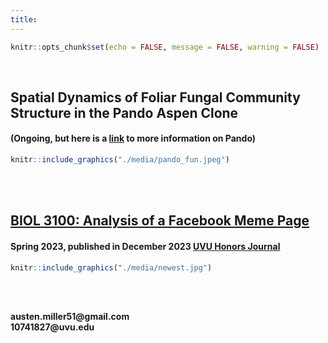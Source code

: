 ```yaml
---
title:
---
```


```r
knitr::opts_chunk$set(echo = FALSE, message = FALSE, warning = FALSE)
```
<br>

## Spatial Dynamics of Foliar Fungal Community Structure in the Pando Aspen Clone
#### (Ongoing, but here is a [link](https://www.friendsofpando.org/) to more information on Pando)
```r
knitr::include_graphics("./media/pando_fun.jpeg")
```

<br>
<br>

## [BIOL 3100: Analysis of a Facebook Meme Page](https://amaceituna.github.io/projects/biol_3100)
#### Spring 2023, published in December 2023 [UVU Honors Journal](https://www.uvu.edu/untold/wings/philosophy.html)
```r
knitr::include_graphics("./media/newest.jpg")
```

<br>
<br>

<footer>
    <p><strong>austen.miller51@gmail.com<br>
  10741827@uvu.edu<strong/></p>
</footer>
